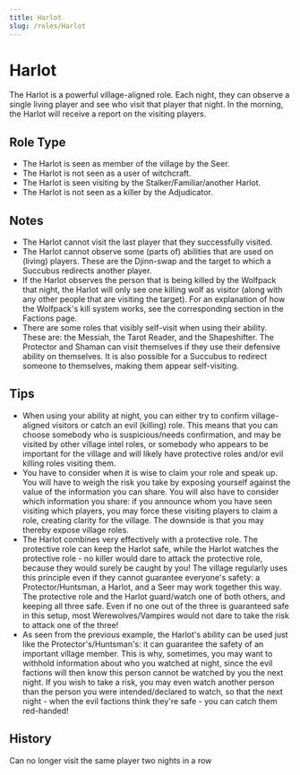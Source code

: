 ```yaml
---
title: Harlot
slug: /roles/Harlot
---
```


# Harlot

The Harlot is a powerful village-aligned role. Each night, they can observe a single living player and see who visit that player that night. In the morning, the Harlot will receive a report on the visiting players.

## Role Type

- The Harlot is seen as member of the village by the Seer.
- The Harlot is not seen as a user of witchcraft.
- The Harlot is seen visiting by the Stalker/Familiar/another Harlot.
- The Harlot is not seen as a killer by the Adjudicator.

## Notes

- The Harlot cannot visit the last player that they successfully visited.
- The Harlot cannot observe some (parts of) abilities that are used on (living) players. These are the Djinn-swap and the target to which a Succubus redirects another player.
- If the Harlot observes the person that is being killed by the Wolfpack that night, the Harlot will only see one killing wolf as visitor (along with any other people that are visiting the target). For an explanation of how the Wolfpack's kill system works, see the corresponding section in the Factions page.
- There are some roles that visibly self-visit when using their ability. These are: the Messiah, the Tarot Reader, and the Shapeshifter. The Protector and Shaman can visit themselves if they use their defensive ability on themselves. It is also possible for a Succubus to redirect someone to themselves, making them appear self-visiting.

## Tips

- When using your ability at night, you can either try to confirm village-aligned visitors or catch an evil (killing) role. This means that you can choose somebody who is suspicious/needs confirmation, and may be visited by other village intel roles, or somebody who appears to be important for the village and will likely have protective roles and/or evil killing roles visiting them.
- You have to consider when it is wise to claim your role and speak up. You will have to weigh the risk you take by exposing yourself against the value of the information you can share. You will also have to consider which information you share: if you announce whom you have seen visiting which players, you may force these visiting players to claim a role, creating clarity for the village. The downside is that you may thereby expose village roles.
- The Harlot combines very effectively with a protective role. The protective role can keep the Harlot safe, while the Harlot watches the protective role - no killer would dare to attack the protective role, because they would surely be caught by you! The village regularly uses this principle even if they cannot guarantee everyone's safety: a Protector/Huntsman, a Harlot, and a Seer may work together this way. The protective role and the Harlot guard/watch one of both others, and keeping all three safe. Even if no one out of the three is guaranteed safe in this setup, most Werewolves/Vampires would not dare to take the risk to attack one of the three!
- As seen from the previous example, the Harlot's ability can be used just like the Protector's/Huntsman's: it can guarantee the safety of an important village member. This is why, sometimes, you may want to withhold information about who you watched at night, since the evil factions will then know this person cannot be watched by you the next night. If you wish to take a risk, you may even watch another person than the person you were intended/declared to watch, so that the next night - when the evil factions think they're safe - you can catch them red-handed!

## History

<timeline>
  <event interval="2016-08-20">
    Can no longer visit the same player two nights in a row
  </event>
</timeline>
